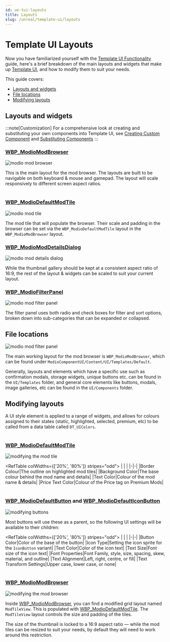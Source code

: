 ```yaml
---
id: ue-tui-layouts
title: Layouts
slug: /unreal/template-ui/layouts
---
```


# Template UI Layouts

Now you have familiarized yourself with the [Template UI Functionality](/unreal/template-ui) guide, here's a brief breakdown of the main layouts and widgets that make up [Template UI](https://docs.mod.io/in-game-ui/template), and how to modify them to suit your needs. 

This guide covers:

* [Layouts and widgets](#layouts-and-widgets)
* [File locations](#file-locations)
* [Modifying layouts](#modifying-layouts)  

## Layouts and widgets

:::note[Customization]
For a comprehensive look at creating and substituting your own components into Template UI, see [Creating Custom Component](/unreal/component-ui/custom-components/) and [Substituting Components](/unreal/component-ui/substitute-components/)
:::

### [WBP_ModioModBrowser](/unreal/ui-refdocs/#wbp_modiomodbrowser)

![modio mod browser](img/modiomodbrowser.png)

This is the main layout for the mod browser.
The layouts are built to be navigable on both keyboard & mouse and gamepad.  The layout will scale responsively to different screen aspect ratios.
 \
&nbsp;

### [WBP_ModioDefaultModTile](/unreal/ui-refdocs/#wbp_modiodefaultmodtile)

![modio mod tile](img/modtileview.png)

The mod tile that will populate the browser. Their scale and padding in the browser can be set via the `WBP_ModioDefaultModTile` layout in the `WBP_ModioModBrowser` layout.

### [WBP_ModioModDetailsDialog](/unreal/ui-refdocs/#wbp_modiomoddetailsdialog)

![modio mod details dialog](img/modiomoddetailsdialog.png)

While the thumbnail gallery should be kept at a consistent aspect ratio of 16:9, the rest of the layout & widgets can be scaled to suit your current layout.

### [WBP_ModioFilterPanel](/unreal/ui-refdocs/#wbp_modiofilterpanel)

![modio mod filter panel](img/modiofilterpanel.png)

The filter panel uses both radio and check boxes for filter and sort options, broken down into sub-categories that can be expanded or collapsed.

## File locations

![modio mod filter panel](img/file_locations.png)

The main working layout for the mod browser is `WBP_ModioModBrowser`, which can be found under 
`ModioComponentUI/Content/UI/Templates/Default`.

Generally, layouts and elements which have a specific use such as confirmation modals, storage widgets, unique buttons etc. can be found in the `UI/Templates` folder, and general core elements like buttons, modals, image galleries, etc can be found in the `UI/Components` folder.

## Modifying layouts

A UI style element is applied to a range of widgets, and allows for colours assigned to their states (static, highlighted, selected, premium, etc) to be called from a data table called `DT_UIColors`.
\
&nbsp;

### [WBP_ModioDefaultModTile](/unreal/ui-refdocs#wbp_modiodefaultmodtile)

![modifying the mod tile](img/modiodefaultmodtile_edit.png)

<RefTable colWidths={['20%', '80%']} stripes="odd">
| | |
|-|-|
|Border Colour|The outline on highlighted mod tiles|
|Background Color|The base colour behind the mod name and details|
|Text Color|Colour of the  mod name & details|
|Price Text Color|Colour of the Price tag on Premium Mods|
</RefTable>
\
&nbsp;

### [WBP_ModioDefaultButton](/unreal/ui-refdocs#wbp_modiodefaultbutton) and [WBP_ModioDefaultIconButton](/unreal/ui-refdocs#wbp_modiodefaulticonbutton)

![modifying buttons](img/modiodefaultbutton_edit.png)


Most buttons will use these as a parent, so the following UI settings will be available to their children:

<RefTable colWidths={['20%', '80%']} stripes="odd">
| | |
|-|-|
|Button Color|Color of the base of the button|
|Icon Type|Setting the icon sprite for the `IconButton` variant|
|Text Color|Color of the icon text|
|Text Size|Font size of the icon text|
|Font Properties|Font Family, style, size, spacing, skew, material, and outline|
|Text Alignment|Left, right, centre, or fill|
|Text Transform Settings|Upper case, lower case, or none|
</RefTable>
\
&nbsp;

### [WBP_ModioModBrowser](/unreal/ui-refdocs#wbp_modiomodbrowser)

![modifying the mod browser](img/modiomodbrowser_edit.png)

Inside [WBP_ModioModBrowser](/unreal/ui-refdocs#wbp_modiomodbrowser), you can find a modified grid layout named `ModTileView`. This is populated with [WBP_ModioDefaultModTile](/unreal/ui-refdocs#wbp_modiodefaultmodtile). The `ModTileView` layout controls the size and padding of the tiles.

The size of the thumbnail is locked to a 16:9 aspect ratio — while the mod tiles can be resized to suit your needs, by default they will need to work around this restriction.

